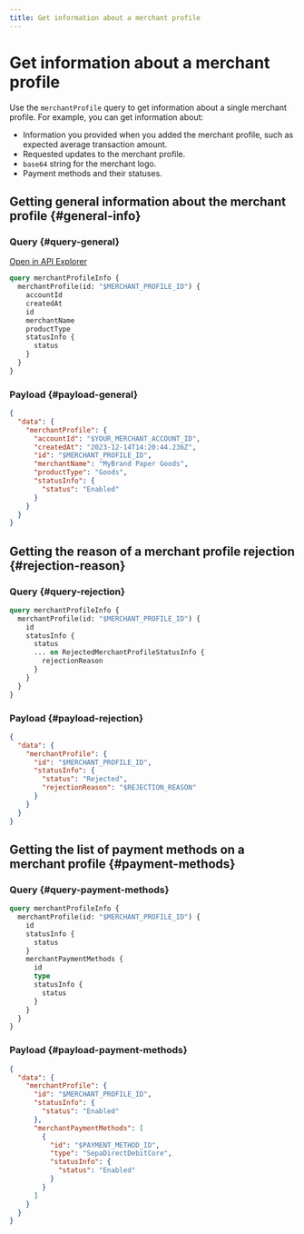 ```yaml
---
title: Get information about a merchant profile
---
```


# Get information about a merchant profile

Use the `merchantProfile` query to get information about a single merchant profile.
For example, you can get information about:

- Information you provided when you added the merchant profile, such as expected average transaction amount.
- Requested updates to the merchant profile.
- `base64` string for the merchant logo.
- Payment methods and their statuses.

## Getting general information about the merchant profile {#general-info}

### Query {#query-general}

<a href="https://explorer.swan.io?query=cXVlcnkgbWVyY2hhbnRQcm9maWxlSW5mbyB7CiAgbWVyY2hhbnRQcm9maWxlKGlkOiAiJE1FUkNIQU5UX1BST0ZJTEVfSUQiKSB7CiAgICBhY2NvdW50SWQKICAgIGNyZWF0ZWRBdAogICAgaWQKICAgIG1lcmNoYW50TmFtZQogICAgcHJvZHVjdFR5cGUKICAgIHN0YXR1c0luZm8gewogICAgICBzdGF0dXMKICAgIH0KICB9Cn0K&tab=api" className="explorer-badge">Open in API Explorer</a>

```graphql {} showLineNumbers
query merchantProfileInfo {
  merchantProfile(id: "$MERCHANT_PROFILE_ID") {
    accountId
    createdAt
    id
    merchantName
    productType
    statusInfo {
      status
    }
  }
}
```

### Payload {#payload-general}

```json {} showLineNumbers
{
  "data": {
    "merchantProfile": {
      "accountId": "$YOUR_MERCHANT_ACCOUNT_ID",
      "createdAt": "2023-12-14T14:20:44.236Z",
      "id": "$MERCHANT_PROFILE_ID",
      "merchantName": "MyBrand Paper Goods",
      "productType": "Goods",
      "statusInfo": {
        "status": "Enabled"
      }
    }
  }
}
```

## Getting the reason of a merchant profile rejection {#rejection-reason}

### Query {#query-rejection}

```graphql {} showLineNumbers
query merchantProfileInfo {
  merchantProfile(id: "$MERCHANT_PROFILE_ID") {
    id
    statusInfo {
      status
      ... on RejectedMerchantProfileStatusInfo {
        rejectionReason
      }
    }
  }
}
```

### Payload {#payload-rejection}

```json {} showLineNumbers
{
  "data": {
    "merchantProfile": {
      "id": "$MERCHANT_PROFILE_ID",
      "statusInfo": {
        "status": "Rejected",
        "rejectionReason": "$REJECTION_REASON"
      }
    }
  }
}
```

## Getting the list of payment methods on a merchant profile {#payment-methods}

### Query {#query-payment-methods}

```graphql {} showLineNumbers
query merchantProfileInfo {
  merchantProfile(id: "$MERCHANT_PROFILE_ID") {
    id
    statusInfo {
      status
    }
    merchantPaymentMethods {
      id
      type
      statusInfo {
        status
      }
    }
  }
}
```

### Payload {#payload-payment-methods}

```json {} showLineNumbers
{
  "data": {
    "merchantProfile": {
      "id": "$MERCHANT_PROFILE_ID",
      "statusInfo": {
        "status": "Enabled"
      },
      "merchantPaymentMethods": [
        {
          "id": "$PAYMENT_METHOD_ID",
          "type": "SepaDirectDebitCore",
          "statusInfo": {
            "status": "Enabled"
          }
        }
      ]
    }
  }
}
```